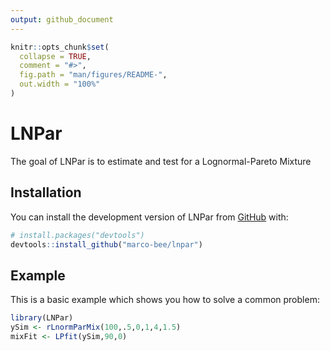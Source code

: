 ```yaml
---
output: github_document
---
```


```r
knitr::opts_chunk$set(
  collapse = TRUE,
  comment = "#>",
  fig.path = "man/figures/README-",
  out.width = "100%"
)
```

# LNPar

The goal of LNPar is to estimate and test for a Lognormal-Pareto Mixture

## Installation

You can install the development version of LNPar from [GitHub](https://github.com/) with:

``` r
# install.packages("devtools")
devtools::install_github("marco-bee/lnpar")
```

## Example

This is a basic example which shows you how to solve a common problem:

```r
library(LNPar)
ySim <- rLnormParMix(100,.5,0,1,4,1.5)
mixFit <- LPfit(ySim,90,0)
```
